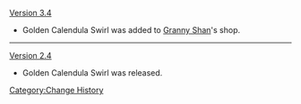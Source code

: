[[Version 3.4]]
* Golden Calendula Swirl was added to [[Granny Shan]]'s shop.
----
[[Version 2.4]]
* Golden Calendula Swirl was released.
<noinclude>[[Category:Change History]]</noinclude>